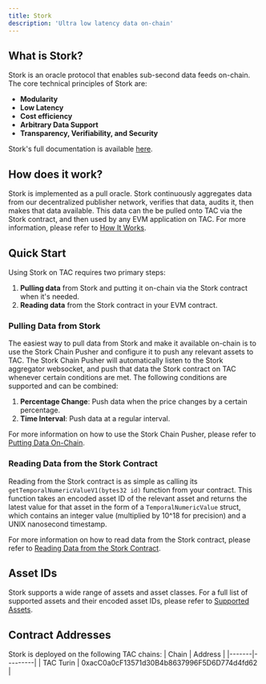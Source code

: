 ```yaml
---
title: Stork
description: 'Ultra low latency data on-chain'
---
```


## What is Stork?

Stork is an oracle protocol that enables sub-second data feeds on-chain. The core technical principles of Stork are: 

- **Modularity**
- **Low Latency**
- **Cost efficiency**
- **Arbitrary Data Support**
- **Transparency, Verifiability, and Security**

Stork's full documentation is available [here](https://docs.stork.network).

## How does it work?

Stork is implemented as a pull oracle. Stork continuously aggregates data from our decentralized publisher network, verifies that data, audits it, then makes that data available. This data can the be pulled onto TAC via the Stork contract, and then used by any EVM application on TAC. For more information, please refer to [How It Works](https://docs.stork.network/introduction/how-it-works).

## Quick Start

Using Stork on TAC requires two primary steps:

1. **Pulling data** from Stork and putting it on-chain via the Stork contract when it's needed.
2. **Reading data** from the Stork contract in your EVM contract.

### Pulling Data from Stork

The easiest way to pull data from Stork and make it available on-chain is to use the Stork Chain Pusher and configure it to push any relevant assets to TAC. The Stork Chain Pusher will automatically listen to the Stork aggregator websocket, and push that data the Stork contract on TAC whenever certain conditions are met. The following conditions are supported and can be combined:

1. **Percentage Change**: Push data when the price changes by a certain percentage.
2. **Time Interval**: Push data at a regular interval.

For more information on how to use the Stork Chain Pusher, please refer to [Putting Data On-Chain](https://docs.stork.network/introduction/putting-data-on-chain).

### Reading Data from the Stork Contract

Reading from the Stork contract is as simple as calling its `getTemporalNumericValueV1(bytes32 id)` function from your contract. This function takes an encoded asset ID of the relevant asset and returns the latest value for that asset in the form of a `TemporalNumericValue` struct, which contains an integer value (multiplied by 10^18 for precision) and a UNIX nanosecond timestamp.

For more information on how to read data from the Stork contract, please refer to [Reading Data from the Stork Contract](https://docs.stork.network/api-reference/contract-apis/evm).

## Asset IDs 

Stork supports a wide range of assets and asset classes. For a full list of supported assets and their encoded asset IDs, please refer to [Supported Assets](https://docs.stork.network/resources/asset-id-registry).

## Contract Addresses

Stork is deployed on the following TAC chains:
| Chain | Address |
|-------|---------|
| TAC Turin | 0xacC0a0cF13571d30B4b8637996F5D6D774d4fd62 |